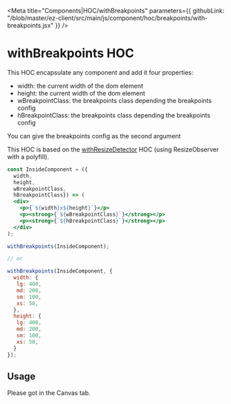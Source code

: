 
<Meta 
  title="Components|HOC/withBreakpoints" 
  parameters={{
    githubLink: "/blob/master/ez-client/src/main/js/component/hoc/breakpoints/with-breakpoints.jsx"
  }}
/>

<Anchor storyId="components-hoc-withbreakpoints--default-story" />

# withBreakpoints HOC

This HOC encapsulate any component and add it four properties:
 - width: the current width of the dom element
 - height: the current width of the dom element
 - wBreakpointClass: the breakpoints class depending the breakpoints config
 - hBreakpointClass: the breakpoints class depending the breakpoints config

You can give the breakpoints config as the second argument

This HOC is based on the [withResizeDetector](https://github.com/maslianok/react-resize-detector)
 HOC (using ResizeObserver with a polyfill).

```jsx
const InsideComponent = ({
  width,
  height,
  wBreakpointClass,
  hBreakpointClass}) => (
  <div>
    <p>{`${width}x${height}`}</p>
    <p><strong>{`${wBreakpointClass}`}</strong></p>
    <p><strong>{`${hBreakpointClass}`}</strong></p>
  </div>
);

withBreakpoints(InsideComponent);

// or

withBreakpoints(InsideComponent, {
  width: {
   lg: 400,
   md: 200,
   sm: 100,
   xs: 50,
  },
  height: {
   lg: 400,
   md: 200,
   sm: 100,
   xs: 50,
  }
});

```

## Usage

Please got in the Canvas tab.

<Preview>
  <Story
    decorators={[withKnobs]}
    name="default"
    parameters={{
      className: "widget medium",
      docs: {disable: true},
      info: "You can play with the container size to see the changing breakpoints properties.",
    }}
  >
    <Resizable>
      <WithBreakpointsDemo />
    </Resizable>
  </Story>
</Preview>
